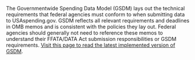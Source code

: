 The Governmentwide Spending Data Model (GSDM) lays out the technical
requirements that federal agencies must conform to when submitting
data to USAspending.gov. GSDM reflects all relevant requirements and
deadlines in OMB memos and is consistent with the policies they lay
out. Federal agencies should generally not need to reference these
memos to understand their FFATA/DATA Act submission responsibilities
or GSDM requirements.
 <a target="_blank" rel="noopener noreferrer" href="https://tfx.treasury.gov/data-transparency/gsdm">Visit this page to read the latest implemented version of GSDM</a>.